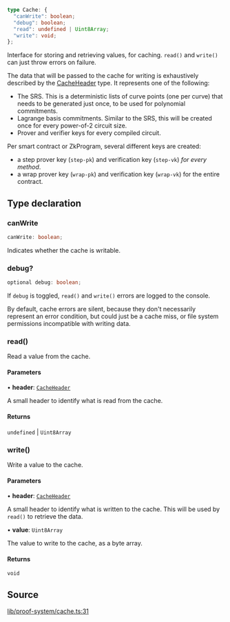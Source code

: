 ```ts
type Cache: {
  "canWrite": boolean;
  "debug": boolean;
  "read": undefined | Uint8Array;
  "write": void;
};
```

Interface for storing and retrieving values, for caching.
`read()` and `write()` can just throw errors on failure.

The data that will be passed to the cache for writing is exhaustively described by the [CacheHeader](CacheHeader.mdx) type.
It represents one of the following:
- The SRS. This is a deterministic lists of curve points (one per curve) that needs to be generated just once,
  to be used for polynomial commitments.
- Lagrange basis commitments. Similar to the SRS, this will be created once for every power-of-2 circuit size.
- Prover and verifier keys for every compiled circuit.

Per smart contract or ZkProgram, several different keys are created:
- a step prover key (`step-pk`) and verification key (`step-vk`) _for every method_.
- a wrap prover key (`wrap-pk`) and verification key (`wrap-vk`) for the entire contract.

## Type declaration

### canWrite

```ts
canWrite: boolean;
```

Indicates whether the cache is writable.

### debug?

```ts
optional debug: boolean;
```

If `debug` is toggled, `read()` and `write()` errors are logged to the console.

By default, cache errors are silent, because they don't necessarily represent an error condition,
but could just be a cache miss, or file system permissions incompatible with writing data.

### read()

Read a value from the cache.

#### Parameters

• **header**: [`CacheHeader`](CacheHeader.mdx)

A small header to identify what is read from the cache.

#### Returns

`undefined` \| `Uint8Array`

### write()

Write a value to the cache.

#### Parameters

• **header**: [`CacheHeader`](CacheHeader.mdx)

A small header to identify what is written to the cache. This will be used by `read()` to retrieve the data.

• **value**: `Uint8Array`

The value to write to the cache, as a byte array.

#### Returns

`void`

## Source

[lib/proof-system/cache.ts:31](https://github.com/o1-labs/o1js/blob/72b8e2c2b9aaba4b5c12257bdd63dfe2676a3d99/src/lib/proof-system/cache.ts#L31)
